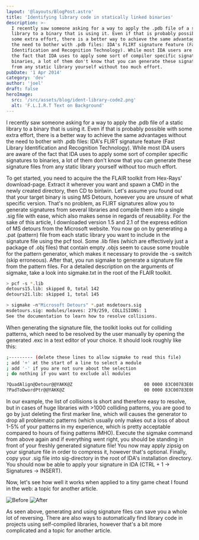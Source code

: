 ```yaml
---
layout: '@layouts/BlogPost.astro'
title: 'Identifying library code in statically linked binaries'
description: >-
  I recently saw someone asking for a way to apply the .pdb file of a static
  library to a binary that is using it. Even if that is probably possible with
  some extra effort, there is a better way to achieve the same advantages without
  the need to bother with .pdb files: IDA's FLIRT signature feature (Fast Library
  Identification and Recognition Technology). While most IDA users are aware of
  the fact that IDA uses to apply some sort of compiler specific signatures to
  binaries, a lot of them don't know that you can generate these signature files
  from any static library yourself without too much effort.
pubDate: '1 Apr 2014'
category: 'dev'
author: 'joel'
draft: false
heroImage:
  src: '/src/assets/blog/ident-library-code2.png'
  alt: 'F.L.I.R.T Text on Background'
---
```


I recently saw someone asking for a way to apply the .pdb file of a static
library to a binary that is using it. Even if that is probably possible with
some extra effort, there is a better way to achieve the same advantages without
the need to bother with .pdb files: IDA's FLIRT signature feature (Fast Library
Identification and Recognition Technology). While most IDA users are aware of
the fact that IDA uses to apply some sort of compiler specific signatures to
binaries, a lot of them don't know that you can generate these signature files
from any static library yourself without too much effort.

To get started, you need to acquire the the FLAIR toolkit from Hex-Rays'
download-page. Extract it wherever you want and spawn a CMD in the newly created
directory, then CD to bin\win. Let's assume you found out that your target
binary is using MS Detours, however you are unsure of what specific version.
That's no problem, as FLIRT signatures allow you to generate signatures from
several libraries and compile them into a single .sig file with ease, which also
makes sense in regards of reusability. For the sake of this article, I
downloaded version 1.5 and 2.1 of the express edition of MS detours from the
Microsoft website. You now go on by generating a .pat (pattern) file from each
static library you want to include in the signature file using the pcf tool.
Some .lib files (which are effectively just a package of .obj files) that
contain empty .objs seem to cause some trouble for the pattern generator, which
makes it necessary to provide the -s switch (skip erroneous). After that, you
run sigmake to generate a signature file from the pattern files. For a detailed
description on the arguments of sigmake, take a look into sigmake.txt in the
root of the FLAIR toolkit.

```sh
> pcf -s *.lib
detours15.lib: skipped 0, total 142
detours21.lib: skipped 1, total 145

> sigmake -n"Microsoft Detours" *.pat msdetours.sig
msdetours.sig: modules/leaves: 279/259, COLLISIONS: 1
See the documentation to learn how to resolve collisions.

```

When generating the signature file, the toolkit looks out for colliding
patterns, which need to be resolved by the user manually by opening the
generated .exc in a text editor of your choice. It should look roughly like
this:

```sh
;--------- (delete these lines to allow sigmake to read this file)
; add '+' at the start of a line to select a module
; add '-' if you are not sure about the selection
; do nothing if you want to exclude all modules

?QuadAlign@Detour@@YAKK@Z                           00 0000 83C00783E0F8C3..................................................
?PadToDwordPtr@@YAKK@Z                              00 0000 83C00783E0F8C3..................................................

```

In our example, the list of collisions is short and therefore easy to resolve,
but in cases of huge libraries with >1000 colliding patterns, you are good to go
by just deleting the first marker line, which will causes the generator to drop
all problematic patterns (which usually only makes out a loss of about 1-5% of
your patterns in my experience, which is pretty acceptable compared to hours of
fixing patterns IMHO). Execute the sigmake command from above again and if
everything went right, you should be standing in front of your freshly generated
signature file! You now may apply zipsig on your signature file in order to
compress it, however that's optional. Finally, copy your .sig file into
sig-directory in the root of IDA's installation directory. You should now be
able to apply your signature in IDA (CTRL + 1 -> Signatures -> INSERT).

Now, let's see how well it works when applied to a tiny game cheat I found in
the web: a topic for another article.

![Before](https://zyantific.com/assets/2014-12-15-dumping-packed-executables-using-minidumps/before.png) 
![After](https://zyantific.com/assets/2014-12-15-dumping-packed-executables-using-minidumps/after.png)

As seen above, generating and using signature files can save you a whole lot of
reversing. There are also ways to automatically find library code in projects
using self-compiled libraries, however that's a bit more complicated and a topic
for another article.
